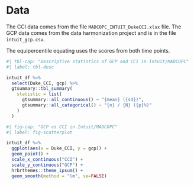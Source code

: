 

# Data


The CCI data comes from the file `MADCOPC_INTUIT_DukeCCI.xlsx` file. The GCP data comes from the data harmonization project and is in the file `intuit_gcp.csv`.

The equipercentile equating uses the scores from both time points.

```r
#| tbl-cap: "Descriptive statistics of GCP and CCI in Intuit/MADCOPC"
#| label: tbl-desc

intuit_df %>%
  select(Duke_CCI, gcp) %>%
  gtsummary::tbl_summary(
    statistic = list(
      gtsummary::all_continuous() ~ "{mean} ({sd})",
      gtsummary::all_categorical() ~ "{n} / {N} ({p}%)"
    )
  )
```


```r
#| fig-cap: "GCP vs CCI in Intuit/MADCOPC"
#| label: fig-scatterplot

intuit_df %>%
  ggplot(aes(x = Duke_CCI, y = gcp)) +
  geom_point() +
  scale_x_continuous("CCI") +
  scale_y_continuous("GCP") +
  hrbrthemes::theme_ipsum() +
  geom_smooth(method = "lm", se=FALSE)
```
